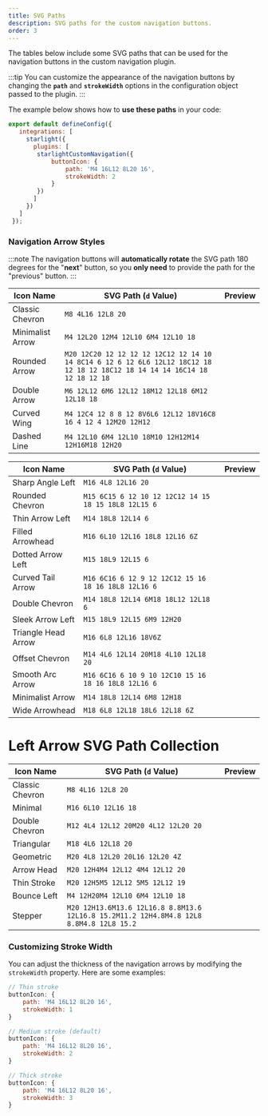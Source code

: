 ```yaml
---
title: SVG Paths
description: SVG paths for the custom navigation buttons.
order: 3
---
```



The tables below include some SVG paths that can be used for the navigation buttons in the custom navigation plugin.

:::tip
You can customize the appearance of the navigation buttons by changing the **`path`** and **`strokeWidth`** options in the configuration object passed to the plugin. 
:::

The example below shows how to **use these paths** in your code:
```javascript title="astro.config.mjs"
export default defineConfig({
   integrations: [
     starlight({
       plugins: [
        starlightCustomNavigation({ 
            buttonIcon: {
                path: 'M4 16L12 8L20 16',
                strokeWidth: 2
            }
        })
       ]
     })
   ]
 });
```

### Navigation Arrow Styles
:::note
The navigation buttons will **automatically rotate** the SVG path 180 degrees for the "**next**" button, so you **only need** to provide the path for the "previous" button.
:::


| Icon Name           | SVG Path (`d` Value)                                                  | Preview |
| ------------------- | ------------------------------------------------------------------- | ---- |
| Classic Chevron     | `M8 4L16 12L8 20`                                                  | <SvgIcon d="M8 4L16 12L8 20" stroke="blue" strokeWidth="2" />    |
| Minimalist Arrow    | `M4 12L20 12M4 12L10 6M4 12L10 18`                                 | <SvgIcon d="M4 12L20 12M4 12L10 6M4 12L10 18" stroke="blue" strokeWidth="2" />    |
| Rounded Arrow       | `M20 12C20 12 12 12 12 12C12 12 14 10 14 8C14 6 12 6 12 6L6 12L12 18C12 18 12 18 12 18C12 18 14 14 14 16C14 18 12 18 12 18` | <SvgIcon d="M20 12C20 12 12 12 12 12C12 12 14 10 14 8C14 6 12 6 12 6L6 12L12 18C12 18 12 18 12 18C12 18 14 14 14 16C14 18 12 18 12 18" stroke="blue" strokeWidth="2" />    |
| Double Arrow        | `M6 12L12 6M6 12L12 18M12 12L18 6M12 12L18 18`                      | <SvgIcon d="M6 12L12 6M6 12L12 18M12 12L18 6M12 12L18 18" stroke="blue" strokeWidth="2" />    |
| Curved Wing         | `M4 12C4 12 8 8 12 8V6L6 12L12 18V16C8 16 4 12 4 12M20 12H12`     | <SvgIcon d="M4 12C4 12 8 8 12 8V6L6 12L12 18V16C8 16 4 12 4 12M20 12H12" stroke="blue" strokeWidth="2" />    |
| Dashed Line         | `M4 12L10 6M4 12L10 18M10 12H12M14 12H16M18 12H20`                  | <SvgIcon d="M4 12L10 6M4 12L10 18M10 12H12M14 12H16M18 12H20" stroke="blue" strokeWidth="2" />    |


| Icon Name             | SVG Path (`d` Value)                                                                 | Preview                                                                 |
|-----------------------|-------------------------------------------------------------------------------------|-------------------------------------------------------------------------|
| Sharp Angle Left      | `M16 4L8 12L16 20`                                                                 | <SvgIcon d="M16 4L8 12L16 20" stroke="blue" strokeWidth="2" />         |
| Rounded Chevron       | `M15 6C15 6 12 10 12 12C12 14 15 18 15 18L8 12L15 6`                            | <SvgIcon d="M15 6C15 6 12 10 12 12C12 14 15 18 15 18L8 12L15 6" stroke="blue" strokeWidth="2" /> |
| Thin Arrow Left       | `M14 18L8 12L14 6`                                                                 | <SvgIcon d="M14 18L8 12L14 6" stroke="blue" strokeWidth="2" />         |
| Filled Arrowhead      | `M16 6L10 12L16 18L8 12L16 6Z`                                                     | <SvgIcon d="M16 6L10 12L16 18L8 12L16 6Z" stroke="blue" strokeWidth="2" /> |
| Dotted Arrow Left     | `M15 18L9 12L15 6`                                                                 | <SvgIcon d="M15 18L9 12L15 6" stroke="blue" strokeWidth="2" strokeDasharray="2 2" /> |
| Curved Tail Arrow     | `M16 6C16 6 12 9 12 12C12 15 16 18 16 18L8 12L16 6`                            | <SvgIcon d="M16 6C16 6 12 9 12 12C12 15 16 18 16 18L8 12L16 6" stroke="blue" strokeWidth="2" /> |
| Double Chevron        | `M14 18L8 12L14 6M18 18L12 12L18 6`                                               | <SvgIcon d="M14 18L8 12L14 6M18 18L12 12L18 6" stroke="blue" strokeWidth="2" /> |
| Sleek Arrow Left      | `M15 18L9 12L15 6M9 12H20`                                                         | <SvgIcon d="M15 18L9 12L15 6M9 12H20" stroke="blue" strokeWidth="2" /> |
| Triangle Head Arrow   | `M16 6L8 12L16 18V6Z`                                                              | <SvgIcon d="M16 6L8 12L16 18V6Z" stroke="blue" strokeWidth="2" />      |
| Offset Chevron        | `M14 4L6 12L14 20M18 4L10 12L18 20`                                               | <SvgIcon d="M14 4L6 12L14 20M18 4L10 12L18 20" stroke="blue" strokeWidth="2" /> |
| Smooth Arc Arrow      | `M16 6C16 6 10 9 10 12C10 15 16 18 16 18L8 12L16 6`                            | <SvgIcon d="M16 6C16 6 10 9 10 12C10 15 16 18 16 18L8 12L16 6" stroke="blue" strokeWidth="2" /> |
| Minimalist Arrow      | `M14 18L8 12L14 6M8 12H18`                                                         | <SvgIcon d="M14 18L8 12L14 6M8 12H18" stroke="blue" strokeWidth="2" /> |
| Wide Arrowhead        | `M18 6L8 12L18 18L6 12L18 6Z`                                                     | <SvgIcon d="M18 6L8 12L18 18L6 12L18 6Z" stroke="blue" strokeWidth="2" /> |


# Left Arrow SVG Path Collection

| Icon Name | SVG Path (`d` Value) | Preview |
| --------- | ------------------- | ------- |
| Classic Chevron | `M8 4L16 12L8 20` | <SvgIcon d="M8 4L16 12L8 20" stroke="blue" strokeWidth="2" /> |
| Minimal | `M16 6L10 12L16 18` | <SvgIcon d="M16 6L10 12L16 18" stroke="blue" strokeWidth="2" /> |
| Double Chevron | `M12 4L4 12L12 20M20 4L12 12L20 20` | <SvgIcon d="M12 4L4 12L12 20M20 4L12 12L20 20" stroke="blue" strokeWidth="2" /> |
| Triangular | `M18 4L6 12L18 20` | <SvgIcon d="M18 4L6 12L18 20" stroke="blue" strokeWidth="2" /> |
| Geometric | `M20 4L8 12L20 20L16 12L20 4Z` | <SvgIcon d="M20 4L8 12L20 20L16 12L20 4Z" stroke="blue" strokeWidth="2" fill="none" /> |
| Arrow Head | `M20 12H4M4 12L12 4M4 12L12 20` | <SvgIcon d="M20 12H4M4 12L12 4M4 12L12 20" stroke="blue" strokeWidth="2" /> |
| Thin Stroke | `M20 12H5M5 12L12 5M5 12L12 19` | <SvgIcon d="M20 12H5M5 12L12 5M5 12L12 19" stroke="blue" strokeWidth="1" /> |
| Bounce Left | `M4 12H20M4 12L10 6M4 12L10 18` | <SvgIcon d="M4 12H20M4 12L10 6M4 12L10 18" stroke="blue" strokeWidth="2" /> |
| Stepper | `M20 12H13.6M13.6 12L16.8 8.8M13.6 12L16.8 15.2M11.2 12H4.8M4.8 12L8 8.8M4.8 12L8 15.2` | <SvgIcon d="M20 12H13.6M13.6 12L16.8 8.8M13.6 12L16.8 15.2M11.2 12H4.8M4.8 12L8 8.8M4.8 12L8 15.2" stroke="blue" strokeWidth="2" /> |



### Customizing Stroke Width

You can adjust the thickness of the navigation arrows by modifying the `strokeWidth` property. Here are some examples:

```javascript
// Thin stroke
buttonIcon: {
    path: 'M4 16L12 8L20 16',
    strokeWidth: 1
}

// Medium stroke (default)
buttonIcon: {
    path: 'M4 16L12 8L20 16',
    strokeWidth: 2
}

// Thick stroke
buttonIcon: {
    path: 'M4 16L12 8L20 16',
    strokeWidth: 3
}
```



 